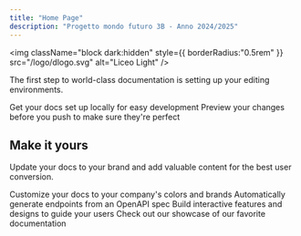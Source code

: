 ```yaml
---
title: "Home Page"
description: "Progetto mondo futuro 3B - Anno 2024/2025"
---
```


<img
  className="block dark:hidden"
  style={{ borderRadius:"0.5rem" }}
  src="/logo/dlogo.svg"
  alt="Liceo Light"
/>

The first step to world-class documentation is setting up your editing environments.

<CardGroup cols="2">
  <Card title="Edit Your Docssssssssss" icon="pen-to-square" href="https://mintlify.com/docs/quickstart">
    Get your docs set up locally for easy development
  </Card>
  <Card title="Prev" icon="image" href="https://mintlify.com/docs/development">
    Preview your changes before you push to make sure they're perfect
  </Card>
</CardGroup>

## Make it yours

Update your docs to your brand and add valuable content for the best user conversion.

<CardGroup cols="2">
  <Card title="Customize Style" icon="palette" href="https://mintlify.com/docs/settings/global">
    Customize your docs to your company's colors and brands
  </Card>
  <Card title="Reference APIs" icon="code" href="https://mintlify.com/docs/api-playground/openapi">
    Automatically generate endpoints from an OpenAPI spec
  </Card>
  <Card title="Add Components" icon="screwdriver-wrench" href="https://mintlify.com/docs/content/components/accordions">
    Build interactive features and designs to guide your users
  </Card>
  <Card title="Get Inspiration" icon="stars" href="https://mintlify.com/customers">
    Check out our showcase of our favorite documentation
  </Card>
</CardGroup>